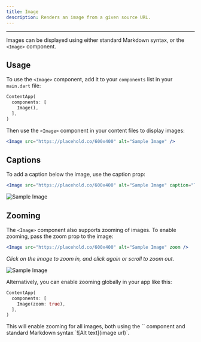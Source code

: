 ```yaml
---
title: Image
description: Renders an image from a given source URL.
---
```


---

Images can be displayed using either standard Markdown syntax, or the `<Image>` component.

## Usage

To use the `<Image>` component, add it to your `components` list in your `main.dart` file:

```dart
ContentApp(
  components: [
    Image(),
  ],
)
```

Then use the `<Image>` component in your content files to display images:

```jsx
<Image src="https://placehold.co/600x400" alt="Sample Image" />
```

## Captions

To add a caption below the image, use the caption prop:

```jsx
<Image src="https://placehold.co/600x400" alt="Sample Image" caption="This is a sample image." />
```

<Image src="https://placehold.co/600x400" alt="Sample Image" caption="This is a sample image." />

## Zooming

The `<Image>` component also supports zooming of images. To enable zooming, pass the zoom prop to the image:

```jsx
<Image src="https://placehold.co/600x400" alt="Sample Image" zoom />
```

*Click on the image to zoom in, and click again or scroll to zoom out.*

<Image src="https://placehold.co/600x400" alt="Sample Image" zoom />

Alternatively, you can enable zooming globally in your app like this:

```dart
ContentApp(
  components: [
    Image(zoom: true),
  ],
)
```

<Info>
  This will enable zooming for all images, both using the `<Image>` component and standard Markdown syntax `![Alt text](image url)`.
</Info>